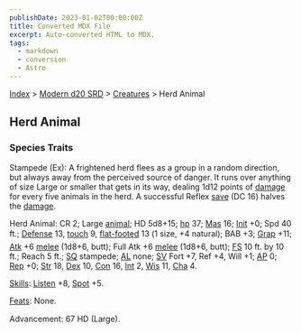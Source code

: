 ```yaml
---
publishDate: 2023-01-02T00:00:00Z
title: Converted MDX File
excerpt: Auto-converted HTML to MDX.
tags:
  - markdown
  - conversion
  - Astro
---
```






[Index](-index) > [Modern d20 SRD](modern-d20-srd-index) > [Creatures](modern-d20-srd-creatures-index) > Herd Animal




## Herd Animal


### Species Traits


Stampede (Ex): A frightened herd flees as a group in a random direction, but always away from the perceived source of danger. It runs over anything of size Large or smaller that gets in its way, dealing 1d12 points of [damage](modern-d20-srd-combat-damage) for every five animals in the herd. A successful Reflex [save](modern-d20-srd-basics-saving-throws) (DC 16) halves the [damage](modern-d20-srd-combat-damage).


Herd Animal: CR 2; Large [animal](modern-d20-srd-creature-types-animal); HD 5d8+15; [hp](modern-d20-srd-combat-hit-points) 37; [Mas](modern-d20-srd-creatures-creature-overview) 16; [Init](modern-d20-srd-combat-initiative) +0; Spd 40 ft.; [Defense](modern-d20-srd-combat-defense) 13, [touch](modern-d20-srd-combat-attack-actions) 9, [flat-footed](modern-d20-srd-combat-surprise) 13 (1 size, +4 natural); BAB +3; [Grap](modern-d20-srd-combat-grapple) +11; [Atk](modern-d20-srd-combat-attack-roll) +6 [melee](modern-d20-srd-combat-attack-roll) (1d8+6, butt); Full Atk +6 [melee](modern-d20-srd-combat-attack-roll) (1d8+6, butt); [FS](modern-d20-srd-creatures-creature-overview) 10 ft. by 10 ft.; Reach 5 ft.; [SQ](modern-d20-srd-creatures-creature-overview) stampede; [AL](modern-d20-srd-basics-allegiances) none; [SV](modern-d20-srd-basics-saving-throws) Fort +7, Ref +4, Will +1; [AP](modern-d20-srd-creatures-creature-overview) 0; [Rep](modern-d20-srd-creatures-creature-overview) +0; [Str](modern-d20-srd-basics-ability-scores) 18, [Dex](modern-d20-srd-basics-ability-scores) 10, [Con](modern-d20-srd-basics-ability-scores) 16, [Int](modern-d20-srd-basics-ability-scores) 2, [Wis](modern-d20-srd-basics-ability-scores) 11, [Cha](modern-d20-srd-basics-ability-scores) 4.


[Skills](modern-d20-srd-skills-index): [Listen](modern-d20-srd-skills-listen) +8, [Spot](modern-d20-srd-skills-spot) +5.


[Feats](modern-d20-srd-feats-index): None.


Advancement: 67 HD (Large).



